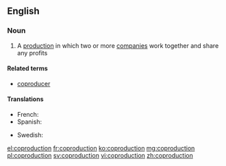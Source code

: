 ==English==

===Noun===
{{wikipedia}}
{{en-noun}}

# A [[production]] in which two or more [[company|companies]] work together and share any profits

====Related terms====
* [[coproducer]]

====Translations====
{{trans-top|coproduction}}
* French: {{t+|fr|coproduction|f}}
* Spanish: {{t|es|coproducción|f}}
{{trans-mid}}
* Swedish: {{t|sv|samprodukion|c}}
{{trans-bottom}}

[[el:coproduction]]
[[fr:coproduction]]
[[ko:coproduction]]
[[mg:coproduction]]
[[pl:coproduction]]
[[sv:coproduction]]
[[vi:coproduction]]
[[zh:coproduction]]